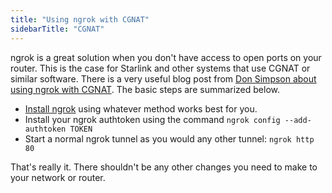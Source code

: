 ```yaml
---
title: "Using ngrok with CGNAT"
sidebarTitle: "CGNAT"
---
```

ngrok is a great solution when you don't have access to open ports on your router. This is the case for Starlink and other systems that use CGNAT or similar software. There is a very useful blog post from [Don Simpson about using ngrok with CGNAT](https://www.donaldsimpson.co.uk/using-ngrok-to-work-around-carrier-grade-nat-cgnat). The basic steps are summarized below.

- [Install ngrok](https://download.ngrok.com) using whatever method works best for you.
- Install your ngrok authtoken using the command `ngrok config --add-authtoken TOKEN`
- Start a normal ngrok tunnel as you would any other tunnel: `ngrok http 80`

That's really it. There shouldn't be any other changes you need to make to your network or router.
